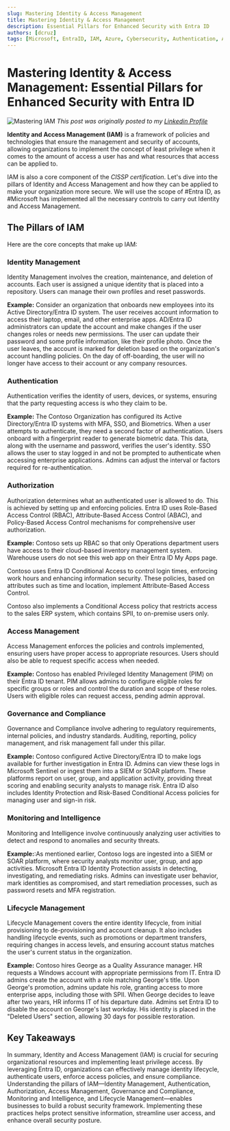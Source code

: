 ```yaml
---
slug: Mastering Identity & Access Management
title: Mastering Identity & Access Management
description: Essential Pillars for Enhanced Security with Entra ID
authors: [dcruz]
tags: [Microsoft, EntraID, IAM, Azure, Cybersecurity, Authentication, Authorization, Governance, Compliance, Monitoring, Lifecycle]
---
```


# Mastering Identity & Access Management: Essential Pillars for Enhanced Security with Entra ID

![Mastering IAM](mastering-iam.webp)
*This post was originally posted to my [Linkedin Profile](https://www.linkedin.com/pulse/mastering-identity-access-management-essential-pillars-dario-cruz-nhsue/?trackingId=FEN9MEiaSUenXkprR4giCQ%3D%3D)*

**Identity and Access Management (IAM)** is a framework of policies and technologies that ensure the management and security of accounts, allowing organizations to implement the concept of least privilege when it comes to the amount of access a user has and what resources that access can be applied to.

IAM is also a core component of the *CISSP certification*. Let's dive into the pillars of Identity and Access Management and how they can be applied to make your organization more secure. We will use the scope of #Entra ID, as #Microsoft has implemented all the necessary controls to carry out Identity and Access Management. 
<!-- truncate -->
## The Pillars of IAM

Here are the core concepts that make up IAM:

### Identity Management

Identity Management involves the creation, maintenance, and deletion of accounts. Each user is assigned a unique identity that is placed into a repository. Users can manage their own profiles and reset passwords.

**Example:** Consider an organization that onboards new employees into its Active Directory/Entra ID system. The user receives account information to access their laptop, email, and other enterprise apps. AD/Entra ID administrators can update the account and make changes if the user changes roles or needs new permissions. The user can update their password and some profile information, like their profile photo. Once the user leaves, the account is marked for deletion based on the organization's account handling policies. On the day of off-boarding, the user will no longer have access to their account or any company resources.

### Authentication

Authentication verifies the identity of users, devices, or systems, ensuring that the party requesting access is who they claim to be.

**Example:** The Contoso Organization has configured its Active Directory/Entra ID systems with MFA, SSO, and Biometrics. When a user attempts to authenticate, they need a second factor of authentication. Users onboard with a fingerprint reader to generate biometric data. This data, along with the username and password, verifies the user's identity. SSO allows the user to stay logged in and not be prompted to authenticate when accessing enterprise applications. Admins can adjust the interval or factors required for re-authentication.

### Authorization

Authorization determines what an authenticated user is allowed to do. This is achieved by setting up and enforcing policies. Entra ID uses Role-Based Access Control (RBAC), Attribute-Based Access Control (ABAC), and Policy-Based Access Control mechanisms for comprehensive user authorization.

**Example:** Contoso sets up RBAC so that only Operations department users have access to their cloud-based inventory management system. Warehouse users do not see this web app on their Entra ID My Apps page.

Contoso uses Entra ID Conditional Access to control login times, enforcing work hours and enhancing information security. These policies, based on attributes such as time and location, implement Attribute-Based Access Control.

Contoso also implements a Conditional Access policy that restricts access to the sales ERP system, which contains SPII, to on-premise users only.

### Access Management

Access Management enforces the policies and controls implemented, ensuring users have proper access to appropriate resources. Users should also be able to request specific access when needed.

**Example:** Contoso has enabled Privileged Identity Management (PIM) on their Entra ID tenant. PIM allows admins to configure eligible roles for specific groups or roles and control the duration and scope of these roles. Users with eligible roles can request access, pending admin approval.

### Governance and Compliance

Governance and Compliance involve adhering to regulatory requirements, internal policies, and industry standards. Auditing, reporting, policy management, and risk management fall under this pillar.

**Example:** Contoso configured Active Directory/Entra ID to make logs available for further investigation in Entra ID. Admins can view these logs in Microsoft Sentinel or ingest them into a SIEM or SOAR platform. These platforms report on user, group, and application activity, providing threat scoring and enabling security analysts to manage risk. Entra ID also includes Identity Protection and Risk-Based Conditional Access policies for managing user and sign-in risk.

### Monitoring and Intelligence

Monitoring and Intelligence involve continuously analyzing user activities to detect and respond to anomalies and security threats.

**Example:**:As mentioned earlier, Contoso logs are ingested into a SIEM or SOAR platform, where security analysts monitor user, group, and app activities. Microsoft Entra ID Identity Protection assists in detecting, investigating, and remediating risks. Admins can investigate user behavior, mark identities as compromised, and start remediation processes, such as password resets and MFA registration.

### Lifecycle Management

Lifecycle Management covers the entire identity lifecycle, from initial provisioning to de-provisioning and account cleanup. It also includes handling lifecycle events, such as promotions or department transfers, requiring changes in access levels, and ensuring account status matches the user's current status in the organization.

**Example:** Contoso hires George as a Quality Assurance manager. HR requests a Windows account with appropriate permissions from IT. Entra ID admins create the account with a role matching George's title. Upon George's promotion, admins update his role, granting access to more enterprise apps, including those with SPII. When George decides to leave after two years, HR informs IT of his departure date. Admins set Entra ID to disable the account on George's last workday. His identity is placed in the "Deleted Users" section, allowing 30 days for possible restoration.

## Key Takeaways

In summary, Identity and Access Management (IAM) is crucial for securing organizational resources and implementing least privilege access. By leveraging Entra ID, organizations can effectively manage identity lifecycle, authenticate users, enforce access policies, and ensure compliance. Understanding the pillars of IAM—Identity Management, Authentication, Authorization, Access Management, Governance and Compliance, Monitoring and Intelligence, and Lifecycle Management—enables businesses to build a robust security framework. Implementing these practices helps protect sensitive information, streamline user access, and enhance overall security posture. 
